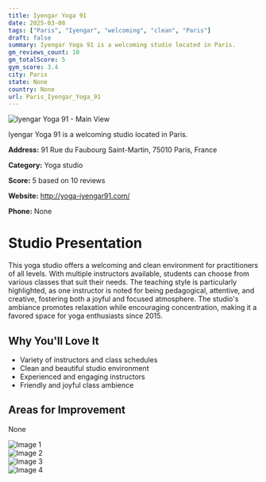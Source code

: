 ```yaml
---
title: Iyengar Yoga 91
date: 2025-03-08
tags: ["Paris", "Iyengar", "welcoming", "clean", "Paris"]  
draft: false
summary: Iyengar Yoga 91 is a welcoming studio located in Paris.
gm_reviews_count: 10
gm_totalScore: 5
gym_score: 3.4
city: Paris
state: None
country: None
url: Paris_Iyengar_Yoga_91
---
```


<div className="aspect-[16/9] relative my-8">
  <img 
    src="https://lh5.googleusercontent.com/p/AF1QipMW4LS_PlIlf5iCIuqe9YSBz8pM8zEK2c_2tlHL=w1920-h1080-k-no"
    alt="Iyengar Yoga 91 - Main View"
    className="object-cover absolute inset-0 w-full h-full rounded-lg"
  />
</div>

Iyengar Yoga 91 is a welcoming studio located in Paris.

**Address:** 91 Rue du Faubourg Saint-Martin, 75010 Paris, France

**Category:** Yoga studio

**Score:** 5 based on 10 reviews

**Website:** http://yoga-iyengar91.com/

**Phone:** None

# Studio Presentation

This yoga studio offers a welcoming and clean environment for practitioners of all levels. With multiple instructors available, students can choose from various classes that suit their needs. The teaching style is particularly highlighted, as one instructor is noted for being pedagogical, attentive, and creative, fostering both a joyful and focused atmosphere. The studio's ambiance promotes relaxation while encouraging concentration, making it a favored space for yoga enthusiasts since 2015.

## Why You'll Love It

- Variety of instructors and class schedules
- Clean and beautiful studio environment
- Experienced and engaging instructors
- Friendly and joyful class ambience

## Areas for Improvement

None

<div className="grid grid-cols-1 xl:grid-cols-2 gap-4 my-8">
<div className="aspect-[4/3] relative"><img src="https://lh5.googleusercontent.com/p/AF1QipMD4eHy7hVxh6Qu-VWs4dktmDFJ9kKsCPLKhz2q=w1920-h1080-k-no" alt="Image 1" className="object-cover absolute inset-0 w-full h-full rounded-lg" /></div>
<div className="aspect-[4/3] relative"><img src="https://lh5.googleusercontent.com/p/AF1QipNcopb3hzl-p5dkEUYbrpXwPZBWXqRl2VOyBq6A=w1920-h1080-k-no" alt="Image 2" className="object-cover absolute inset-0 w-full h-full rounded-lg" /></div>
<div className="aspect-[4/3] relative"><img src="https://lh5.googleusercontent.com/p/AF1QipMN3FYk1WNo4r0DXjfdbp9ADL0QUil-J6IqmVAB=w1920-h1080-k-no" alt="Image 3" className="object-cover absolute inset-0 w-full h-full rounded-lg" /></div>
<div className="aspect-[4/3] relative"><img src="https://streetviewpixels-pa.googleapis.com/v1/thumbnail?panoid=KKs_y2vgwXIbUjL6r0--ww&cb_client=maps_sv.tactile.gps&w=203&h=100&yaw=304.41956&pitch=0&thumbfov=100" alt="Image 4" className="object-cover absolute inset-0 w-full h-full rounded-lg" /></div>
</div>